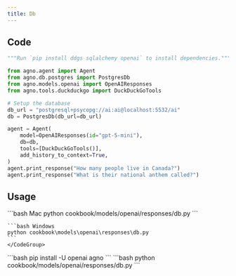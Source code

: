 ```yaml
---
title: Db
---
```


## Code

```python cookbook/models/openai/responses/db.py
"""Run `pip install ddgs sqlalchemy openai` to install dependencies."""

from agno.agent import Agent
from agno.db.postgres import PostgresDb
from agno.models.openai import OpenAIResponses
from agno.tools.duckduckgo import DuckDuckGoTools

# Setup the database
db_url = "postgresql+psycopg://ai:ai@localhost:5532/ai"
db = PostgresDb(db_url=db_url)

agent = Agent(
    model=OpenAIResponses(id="gpt-5-mini"),
    db=db,
    tools=[DuckDuckGoTools()],
    add_history_to_context=True,
)
agent.print_response("How many people live in Canada?")
agent.print_response("What is their national anthem called?")

```

## Usage

<Steps>
  <Snippet file="create-venv-step.mdx" />

  <Step title="Set your API key">
    <CodeGroup>
    ```bash Mac
    python cookbook/models/openai/responses/db.py
    ```

    ```bash Windows
    python cookbook\models\openai\responses\db.py
    ```
    </CodeGroup>
  </Step>

  <Step title="Install libraries">
    ```bash
    pip install -U openai agno
    ```
  </Step>

  <Step title="Run Agent">
    ```bash
    python cookbook/models/openai/responses/db.py
    ```
  </Step>
</Steps>
